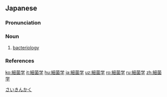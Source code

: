 ==Japanese==
{{wikipedia|lang=ja}}
{{ja-kanjitab|yomi=o|さい|きん|がく}}

===Pronunciation===
{{ja-pron|さいきんがく|acc=3|acc_ref=DJR|y=o}}

===Noun===
{{ja-noun|さいきんがく}}

# [[bacteriology]]

===References===
<references/>
[[Category:ja:Bacteriology|さいきんかく]]

[[ko:細菌学]]
[[it:細菌学]]
[[hu:細菌学]]
[[ja:細菌学]]
[[uz:細菌学]]
[[ro:細菌学]]
[[ru:細菌学]]
[[zh:細菌学]]